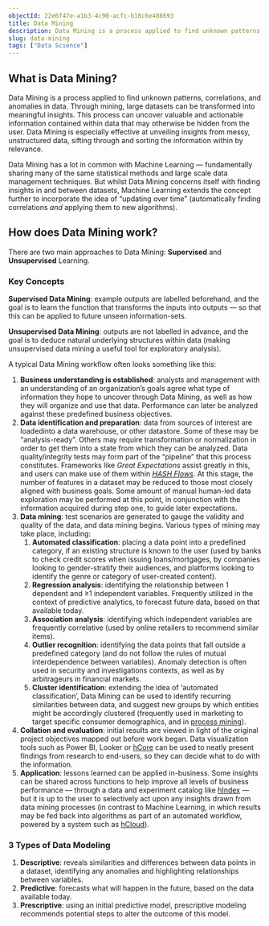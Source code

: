 ```yaml
---
objectId: 22e6f47e-a1b3-4c90-acfc-b18c6e486693
title: Data Mining
description: Data Mining is a process applied to find unknown patterns, correlations, and anomalies in data. Through mining, meaningful insights can be extracted from data.
slug: data-mining
tags: ["Data Science"]
---
```


## What is Data Mining?

Data Mining is a process applied to find unknown patterns, correlations, and anomalies in data. Through mining, large datasets can be transformed into meaningful insights. This process can uncover valuable and actionable information contained within data that may otherwise be hidden from the user. Data Mining is especially effective at unveiling insights from messy, unstructured data, sifting through and sorting the information within by relevance.

Data Mining has a lot in common with Machine Learning — fundamentally sharing many of the same statistical methods and large scale data management techniques. But whilst Data Mining concerns itself with finding insights in and between datasets, Machine Learning extends the concept further to incorporate the idea of “updating over time” (automatically finding correlations _and_ applying them to new algorithms).

## How does Data Mining work?

There are two main approaches to Data Mining: **Supervised** and **Unsupervised** Learning.

<KeyConcepts>

### Key Concepts

**Supervised Data Mining**: example outputs are labelled beforehand, and the goal is to learn the function that transforms the inputs into outputs — so that this can be applied to future unseen information-sets.

**Unsupervised Data Mining**: outputs are not labelled in advance, and the goal is to deduce natural underlying structures within data (making unsupervised data mining a useful tool for exploratory analysis).

</KeyConcepts>

A typical Data Mining workflow often looks something like this:

1.  **Business understanding is established**: analysts and management with an understanding of an organization’s goals agree what type of information they hope to uncover through Data Mining, as well as how they will organize and use that data. Performance can later be analyzed against these predefined business objectives.
2.  **Data identification and preparation**: data from sources of interest are loadedinto a data warehouse, or other datastore. Some of these may be “analysis-ready”. Others may require transformation or normalization in order to get them into a state from which they can be analyzed. Data quality/integrity tests may form part of the “pipeline” that this process constitutes. Frameworks like _Great Expectations_ assist greatly in this, and users can make use of them within _[HASH Flows](https://hash.ai/platform/core#flows)_. At this stage, the number of features in a dataset may be reduced to those most closely aligned with business goals. Some amount of manual human-led data exploration may be performed at this point, in conjunction with the information acquired during step one, to guide later expectations.
3.  **Data mining**: test scenarios are generated to gauge the validity and quality of the data, and data mining begins. Various types of mining may take place, including:
    1.  **Automated classification**: placing a data point into a predefined category, if an existing structure is known to the user (used by banks to check credit scores when issuing loans/mortgages, by companies looking to gender-stratify their audiences, and platforms looking to identify the genre or category of user-created content).
    2.  **Regression analysis**: identifying the relationship between 1 dependent and ≥1 independent variables. Frequently utilized in the context of predictive analytics, to forecast future data, based on that available today.
    3.  **Association analysis**: identifying which independent variables are frequently correlative (used by online retailers to recommend similar items).
    4.  **Outlier recognition**: identifying the data points that fall outside a predefined category (and do not follow the rules of mutual interdependence between variables). Anomaly detection is often used in security and investigations contexts, as well as by arbitrageurs in financial markets.
    5.  **Cluster identification**: extending the idea of ‘automated classification’, Data Mining can be used to identify recurring similarities between data, and suggest new groups by which entities might be accordingly clustered (frequently used in marketing to target specific consumer demographics, and in [process mining](https://hash.ai/glossary/process-mining)).
4.  **Collation and evaluation**: initial results are viewed in light of the original project objectives mapped out before work began. Data visualization tools such as Power BI, Looker or [hCore](https://hash.ai/platform/core) can be used to neatly present findings from research to end-users, so they can decide what to do with the information.
5.  **Application**: lessons learned can be applied in-business. Some insights can be shared across functions to help improve all levels of business performance — through a data and experiment catalog like [hIndex](https://hash.ai/platform/index) — but it is up to the user to selectively act upon any insights drawn from data mining processes (in contrast to Machine Learning, in which results may be fed back into algorithms as part of an automated workflow, powered by a system such as [hCloud](https://hash.ai/platform/cloud)).

<KeyConcepts>

### 3 Types of Data Modeling

1.  **Descriptive**: reveals similarities and differences between data points in a dataset, identifying any anomalies and highlighting relationships between variables.
2.  **Predictive**: forecasts what will happen in the future, based on the data available today.
3.  **Prescriptive**: using an initial predictive model, prescriptive modeling recommends potential steps to alter the outcome of this model.

</KeyConcepts>
